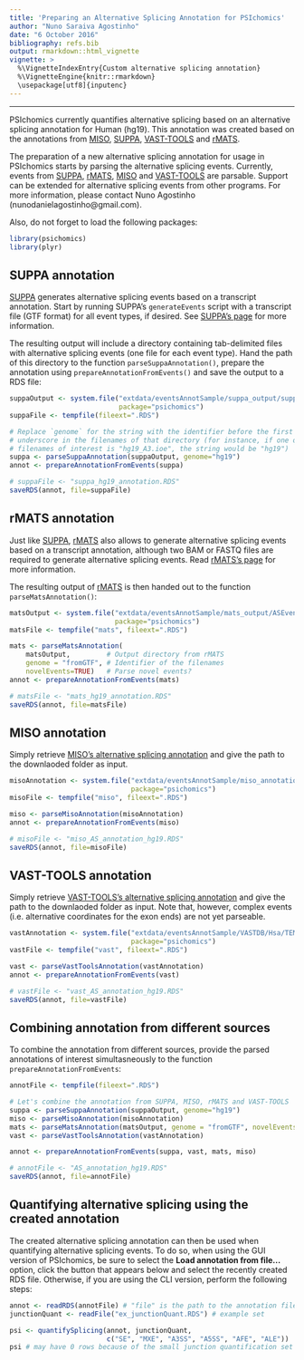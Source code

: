 ```yaml
---
title: 'Preparing an Alternative Splicing Annotation for PSIchomics'
author: "Nuno Saraiva Agostinho"
date: "6 October 2016"
bibliography: refs.bib
output: rmarkdown::html_vignette
vignette: >
  %\VignetteIndexEntry{Custom alternative splicing annotation}
  %\VignetteEngine{knitr::rmarkdown}
  \usepackage[utf8]{inputenc}
---
```

  
---
  
PSIchomics currently quantifies alternative splicing based on an alternative 
splicing annotation for Human (hg19). This annotation was created based on the
annotations from [MISO][3], [SUPPA][1], [VAST-TOOLS][4] and [rMATS][2].
  
The preparation of a new alternative splicing annotation for usage in PSIchomics
starts by parsing the alternative splicing events. Currently, events from
[SUPPA][1], [rMATS][2], [MISO][3] and [VAST-TOOLS][4] are parsable. Support can
be extended for alternative splicing events from other programs. For more
information, please contact Nuno Agostinho (nunodanielagostinho@gmail.com).
  
Also, do not forget to load the following packages:

```r
library(psichomics)
library(plyr)
```

## SUPPA annotation
[SUPPA][1] generates alternative splicing events based on a transcript 
annotation. Start by running SUPPA's `generateEvents` script with a transcript 
file (GTF format) for all event types, if desired. See [SUPPA's page][1] for 
more information.

The resulting output will include a directory containing tab-delimited files
with alternative splicing events (one file for each event type). Hand the path
of this directory to the function `parseSuppaAnnotation()`, prepare the 
annotation using `prepareAnnotationFromEvents()` and save the output to a RDS 
file:

```r
suppaOutput <- system.file("extdata/eventsAnnotSample/suppa_output/suppaEvents",
                           package="psichomics")
suppaFile <- tempfile(fileext=".RDS")
```

```r
# Replace `genome` for the string with the identifier before the first
# underscore in the filenames of that directory (for instance, if one of your 
# filenames of interest is "hg19_A3.ioe", the string would be "hg19")
suppa <- parseSuppaAnnotation(suppaOutput, genome="hg19")
annot <- prepareAnnotationFromEvents(suppa)

# suppaFile <- "suppa_hg19_annotation.RDS"
saveRDS(annot, file=suppaFile)
```

## rMATS annotation
Just like [SUPPA][1], [rMATS][2] also allows to generate alternative splicing 
events based on a transcript annotation, although two BAM or FASTQ files are 
required to generate alternative splicing events. Read [rMATS's page][2] for 
more information.

The resulting output of [rMATS][2] is then handed out to the function
`parseMatsAnnotation()`:

```r
matsOutput <- system.file("extdata/eventsAnnotSample/mats_output/ASEvents/",
                          package="psichomics")
matsFile <- tempfile("mats", fileext=".RDS")
```

```r
mats <- parseMatsAnnotation(
    matsOutput,         # Output directory from rMATS
    genome = "fromGTF", # Identifier of the filenames
    novelEvents=TRUE)   # Parse novel events?
annot <- prepareAnnotationFromEvents(mats)

# matsFile <- "mats_hg19_annotation.RDS"
saveRDS(annot, file=matsFile)
```

## MISO annotation
Simply retrieve [MISO's alternative splicing annotation][5] and give the path 
to the downlaoded folder as input.

```r
misoAnnotation <- system.file("extdata/eventsAnnotSample/miso_annotation",
                              package="psichomics")
misoFile <- tempfile("miso", fileext=".RDS")
```

```r
miso <- parseMisoAnnotation(misoAnnotation)
annot <- prepareAnnotationFromEvents(miso)

# misoFile <- "miso_AS_annotation_hg19.RDS"
saveRDS(annot, file=misoFile)
```

## VAST-TOOLS annotation
Simply retrieve [VAST-TOOLS's alternative splicing annotation][6] and give the 
path to the downlaoded folder as input. Note that, however, complex events (i.e.
alternative coordinates for the exon ends) are not yet parseable.

```r
vastAnnotation <- system.file("extdata/eventsAnnotSample/VASTDB/Hsa/TEMPLATES/",
                              package="psichomics")
vastFile <- tempfile("vast", fileext=".RDS")
```

```r
vast <- parseVastToolsAnnotation(vastAnnotation)
annot <- prepareAnnotationFromEvents(vast)

# vastFile <- "vast_AS_annotation_hg19.RDS"
saveRDS(annot, file=vastFile)
```

## Combining annotation from different sources
To combine the annotation from different sources, provide the parsed annotations
of interest simultasneously to the function `prepareAnnotationFromEvents`:

```r
annotFile <- tempfile(fileext=".RDS")
```

```r
# Let's combine the annotation from SUPPA, MISO, rMATS and VAST-TOOLS
suppa <- parseSuppaAnnotation(suppaOutput, genome="hg19")
miso <- parseMisoAnnotation(misoAnnotation)
mats <- parseMatsAnnotation(matsOutput, genome = "fromGTF", novelEvents=TRUE)
vast <- parseVastToolsAnnotation(vastAnnotation)

annot <- prepareAnnotationFromEvents(suppa, vast, mats, miso)

# annotFile <- "AS_annotation_hg19.RDS"
saveRDS(annot, file=annotFile)
```

## Quantifying alternative splicing using the created annotation
The created alternative splicing annotation can then be used when quantifying
alternative splicing events. To do so, when using the GUI version of PSIchomics,
be sure to select the **Load annotation from file...** option, click the button
that appears below and select the recently created RDS file. Otherwise, if you
are using the CLI version, perform the following steps:

```r
annot <- readRDS(annotFile) # "file" is the path to the annotation file
junctionQuant <- readFile("ex_junctionQuant.RDS") # example set

psi <- quantifySplicing(annot, junctionQuant, 
                        c("SE", "MXE", "A3SS", "A5SS", "AFE", "ALE"))
psi # may have 0 rows because of the small junction quantification set
```

[1]: https://bitbucket.org/regulatorygenomicsupf/suppa
[2]: http://rnaseq-mats.sourceforge.net
[3]: http://genes.mit.edu/burgelab/miso/
[4]: https://github.com/vastgroup/vast-tools
[5]: https://miso.readthedocs.io/en/fastmiso/annotation.html
[6]: http://vastdb.crg.eu/libs/
